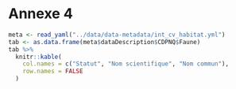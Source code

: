 # Annexe 4 {.unnumbered #annexe4}

```r
meta <- read_yaml("../data/data-metadata/int_cv_habitat.yml")
tab <- as.data.frame(meta$dataDescription$CDPNQ$Faune)
tab %>%
  knitr::kable(
    col.names = c("Statut", "Nom scientifique", "Nom commun"),
    row.names = FALSE
  )
```